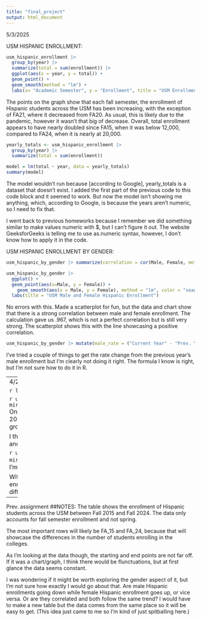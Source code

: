 ```yaml
---
title: "final_project"
output: html_document
---
```


5/3/2025

USM HISPANIC ENROLLMENT:
```r
usm_hispanic_enrollment |>
  group_by(year) |>
  summarize(total = sum(enrollment)) |>
  ggplot(aes(x = year, y = total)) +
  geom_point() +
  geom_smooth(method = "lm") +
  labs(x= "Academic Semester", y = "Enrollment", title = "USM Enrollment of Hispanic Students")
```
The points on the graph show that each fall semester, the enrollment of Hispanic students across the USM has been increasing, with the exception of FA21, where it decreased from FA20. As usual, this is likely due to the pandemic, however it wasn't that big of decrease. Overall, total enrollment appears to have nearly doubled since FA15, when it was below 12,000, compared to FA24, when it is nearly at 20,000.

```r
yearly_totals <- usm_hispanic_enrollment |>
  group_by(year) |>
  summarize(total = sum(enrollment))

model = lm(total ~ year, data = yearly_totals)
summary(model)
```
The model wouldn't run because [according to Google], yearly_totals is a dataset that doesn't exist. I added the first part of the previous code to this code block and it seemed to work. But now the model isn't showing me anything, which, according to Google, is because the years aren't numeric, so I need to fix that. 

I went back to previous homeworks because I remember we did something similar to make values numeric with $, but I can't figure it out. The website GeeksforGeeks is telling me to use as.numeric syntax, however, I don't know how to apply it in the code.


USM HISPANIC ENROLLMENT BY GENDER:
```r
usm_hispanic_by_gender |> summarize(correlation = cor(Male, Female, method = "pearson"))
```
```r
usm_hispanic_by_gender |> 
  ggplot() + 
  geom_point(aes(x=Male, y = Female)) +
    geom_smooth(aes(x = Male, y = Female), method = "lm", color = "seagreen") +
  labs(title = "USM Male and Female Hispanic Enrollment")
```
No errors with this. Made a scatterplot for fun, but the data and chart show that there is a strong correlation between male and female enrollment. The calculation gave us .967, which is not a perfect correlation but is still very strong. The scatterplot shows this with the line showcasing a positive correlation.

```r
usm_hispanic_by_gender |> mutate(male_rate = ("Current Year" - "Prev. Year"/"Prev. Year"))
```
I've tried a couple of things to get the rate change from the previous year's male enrollment but I'm clearly not doing it right. The formula I know is right, but I'm not sure how to do it in R.

---
4/26/2025

```r
library(tidyverse)
```

```r
usm_hispanic_by_gender <- read_csv("https://raw.githubusercontent.com/emely-miranda/jour405_spring25/refs/heads/main/project/USM_HISPANIC_ENROLLMENT_GENDER.csv")
```
One kind of test I could run using this data on male and female hispanic enrollment from 2015-2024 is measuring the rate of change and if on average, male or female enrollment is growing faster.

I think another test I could run a pearson correlation test to determine whether or not male and female enrollments are moving together. 

```r
usm_hispanic_enrollment <- read_csv("https://raw.githubusercontent.com/emely-miranda/jour405_spring25/refs/heads/main/project/USM_HISPANIC_ENROLLMENT.csv")
```
Also, I'm not sure if this is what you meant by longer data but I think I did it right...

With this data I could run similar tests to the above data, such as measuring the rate of enrollment to see if the enrollment of Hispanic students is decreasing or increasing in the different universities.

-----
Prev. assignment
##NOTES:
The table shows the enrollment of Hispanic students across the USM between Fall 2015 and Fall 2024. The data only accounts for fall semester enrollment and not spring.

The most important rows will likely be FA_15 and FA_24, because that will showcase the differences in the number of students enrolling in the colleges.

As I'm looking at the data though, the starting and end points are not far off. If it was a chart/graph, I think there would be flunctuations, but at first glance the data seems constant.

I was wondering if it might be worth exploring the gender aspect of it, but I'm not sure how exactly I would go about that. Are male Hispanic enrollments going down while female Hispanic enrollment goes up, or vice versa. Or are they correlated and both follow the same trend? I would have to make a new table but the data comes from the same place so it will be easy to get. (This idea just came to me so I'm kind of just spitballing here.)


